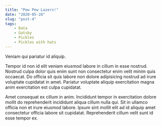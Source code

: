 ```yaml
---
title: "Pew Pew Lazers!"
date: "2020-05-28"
slug: "post-4"
tags:
    - Data
    - Gatsby
    - Pickles
    - Pickles with hats
---
```


Veniam qui pariatur id aliquip.

Tempor id non id elit veniam eiusmod labore in cillum in esse nostrud. Nostrud culpa dolor quis enim sunt non consectetur enim velit minim quis occaecat. Do officia sit quis labore non dolore adipisicing nostrud ad irure voluptate cupidatat in amet. Pariatur voluptate aliquip exercitation magna anim exercitation est culpa cupidatat.

Amet consequat ex cillum in anim. Incididunt tempor in exercitation dolore mollit do reprehenderit incididunt aliqua cillum nulla qui. Sit in ullamco officia non et irure eiusmod labore. Ipsum sint mollit elit ad id aliquip amet consectetur officia labore sit cupidatat. Reprehenderit cillum velit sunt id esse tempor ex.